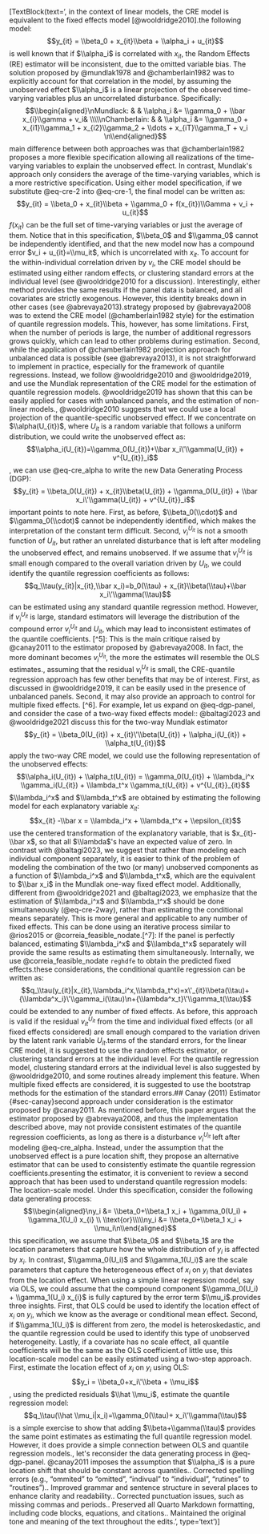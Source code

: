 [TextBlock(text='<edited_text>\nInterestingly, in the context of linear models, the CRE model is equivalent to the fixed effects model [@wooldridge2010].\n\nConsider the following model:\n\n$$y_{it} = \\beta_0 + x_{it}\\beta + \\alpha_i + u_{it}$$\n{#eq-cre-1}\n\nIt is well known that if $\\alpha_i$ is correlated with $x_{it}$, the Random Effects (RE) estimator will be inconsistent, due to the omitted variable bias. The solution proposed by @mundlak1978 and @chamberlain1982 was to explicitly account for that correlation in the model, by assuming the unobserved effect $\\alpha_i$ is a linear projection of the observed time-varying variables plus an uncorrelated disturbance. Specifically:\n\n$$\\begin{aligned}\nMundlack:  & & \\alpha_i &= \\gamma_0 + \\bar x_{i}\\gamma + v_i&  \\\\\nChamberlain: & & \\alpha_i &= \\gamma_0 + x_{i1}\\gamma_1 + x_{i2}\\gamma_2 + \\dots + x_{iT}\\gamma_T + v_i \n\\end{aligned}$$\n{#eq-cre-2}\n\nThe main difference between both approaches was that @chamberlain1982 proposes a more flexible specification allowing all realizations of the time-varying variables to explain the unobserved effect. In contrast, Mundlak\'s approach only considers the average of the time-varying variables, which is a more restrictive specification. Using either model specification, if we substitute @eq-cre-2 into @eq-cre-1, the final model can be written as:\n\n$$y_{it} = \\beta_0 + x_{it}\\beta + \\gamma_0 + f(x_{it})\\Gamma + v_i + u_{it}$$\n{#eq-cre-final}\n\nwhere $f(x_{it})$ can be the full set of time-varying variables or just the average of them. Notice that in this specification, $\\beta_0$ and $\\gamma_0$ cannot be independently identified, and that the new model now has a compound error $v_i + u_{it}=\\mu_it$, which is uncorrelated with $x_{it}$. To account for the within-individual correlation driven by $v_i$, the CRE model should be estimated using either random effects, or clustering standard errors at the individual level (see @wooldridge2010 for a discussion). Interestingly, either method provides the same results if the panel data is balanced, and all covariates are strictly exogenous. However, this identity breaks down in other cases (see @abrevaya2013).\n\nThe strategy proposed by @abrevaya2008 was to extend the CRE model (@chamberlain1982 style) for the estimation of quantile regression models. This, however, has some limitations. First, when the number of periods is large, the number of additional regressors grows quickly, which can lead to other problems during estimation. Second, while the application of @chamberlain1982 projection approach for unbalanced data is possible (see @abrevaya2013), it is not straightforward to implement in practice, especially for the framework of quantile regressions. Instead, we follow @wooldridge2010 and @wooldridge2019, and use the Mundlak representation of the CRE model for the estimation of quantile regression models. @wooldridge2019 has shown that this can be easily applied for cases with unbalanced panels, and the estimation of non-linear models.\n\nSpecifically, @wooldridge2010 suggests that we could use a local projection of the quantile-specific unobserved effect. If we concentrate on $\\alpha(U_{it})$, where $U_{it}$ is a random variable that follows a uniform distribution, we could write the unobserved effect as:\n\n$$\\alpha_i(U_{it})=\\gamma_0(U_{it})+\\bar x_i\'\\gamma(U_{it}) + v^{U_{it}}_i$$\n{#eq-cre_alpha}\n\nThen, we can use @eq-cre_alpha to write the new Data Generating Process (DGP):\n\n$$y_{it} = \\beta_0(U_{it}) + x_{it}\\beta(U_{it}) + \\gamma_0(U_{it}) + \\bar x_i\'\\gamma(U_{it}) + v^{U_{it}}_i$$\n{#eq-cre-dgp}\n\nTwo important points to note here. First, as before, $\\beta_0(\\cdot)$ and $\\gamma_0(\\cdot)$ cannot be independently identified, which makes the interpretation of the constant term difficult. Second, $v^{U_{it}}_i$ is not a smooth function of $U_{it}$, but rather an unrelated disturbance that is left after modeling the unobserved effect, and remains unobserved. If we assume that $v^{U_{it}}_i$ is small enough compared to the overall variation driven by $U_{it}$, we could identify the quantile regression coefficients as follows:\n$$q_\\tau(y_{it}|x_{it},\\bar x_i)=b_0(\\tau) + x_{it}\\beta(\\tau)+\\bar x_i\'\\gamma(\\tau)$$\n{#eq-cre-1way}\n\nWhich can be estimated using any standard quantile regression method. However, if $v^{U_{it}}_i$ is large, standard estimators will leverage the distribution of the compound error $v^{U_{it}}_i$ and $U_{it}$, which may lead to inconsistent estimates of the quantile coefficients. [^5]\n\n[^5]: This is the main critique raised by @canay2011 to the estimator proposed by @abrevaya2008. In fact, the more dominant becomes $v^{U_{it}}_i$, the more the estimates will resemble the OLS estimates.\n\nNevertheless, assuming that the residual $v^{U_{it}}_i$ is small, the CRE-quantile regression approach has few other benefits that may be of interest. First, as discussed in @wooldridge2019, it can be easily used in the presence of unbalanced panels. Second, it may also provide an approach to control for multiple fixed effects. [^6]. For example, let us expand on @eq-dgp-panel, and consider the case of a two-way fixed effects model:\n\n[^6]: @baltagi2023 and @wooldridge2021 discuss this for the two-way Mundlak estimator\n\n$$y_{it} = \\beta_0(U_{it}) + x_{it}\'\\beta(U_{it}) + \\alpha_i(U_{it}) + \\alpha_t(U_{it})$$\n\nTo apply the two-way CRE model, we could use the following representation of the unobserved effects:\n\n$$\\alpha_i(U_{it}) + \\alpha_t(U_{it}) = \\gamma_0(U_{it}) + \\lambda_i^x \\gamma_i(U_{it}) + \\lambda_t^x \\gamma_t(U_{it}) + v^{U_{it}}_{it}$$\n{#eq-cre-unobs}\n\nwhere $\\lambda_i^x$ and $\\lambda_t^x$ are obtained by estimating the following model for each explanatory variable $x_{it}$:\n\n$$x_{it} -\\bar x = \\lambda_i^x + \\lambda_t^x + \\epsilon_{it}$$\n{#eq-cre-2way}\n\nWe use the centered transformation of the explanatory variable, that is $x_{it}-\\bar x$, so that all $\\lambda$\'s have an expected value of zero. In contrast with @baltagi2023, we suggest that rather than modeling each individual component separately, it is easier to think of the problem of modeling the combination of the two (or many) unobserved components as a function of $\\lambda_i^x$ and $\\lambda_t^x$, which are the equivalent to $\\bar x_i$ in the Mundlak one-way fixed effect model. Additionally, different from @wooldridge2021 and @baltagi2023, we emphasize that the estimation of $\\lambda_i^x$ and $\\lambda_t^x$ should be done simultaneously (@eq-cre-2way), rather than estimating the conditional means separately. This is more general and applicable to any number of fixed effects. This can be done using an iterative process similar to @rios2015 or @correia_feasible_nodate.[^7]\n\n[^7]: If the panel is perfectly balanced, estimating $\\lambda_i^x$ and $\\lambda_t^x$ separately will provide the same results as estimating them simultaneously. Internally, we use @correia_feasible_nodate `reghdfe` to obtain the predicted fixed effects.\n\nWith these considerations, the conditional quantile regression can be written as:\n\n$$q_\\tau(y_{it}|x_{it},\\lambda_i^x,\\lambda_t^x)=x\'_{it}\\beta(\\tau)+{\\lambda^x_i}\'\\gamma_i(\\tau)\n+{\\lambda^x_t}\'\\gamma_t(\\tau)$$\n\nWhich could be extended to any number of fixed effects. As before, this approach is valid if the residual $v^{U_{it}}_{it}$ from the time and individual fixed effects (or all fixed effects considered) are small enough compared to the variation driven by the latent rank variable $U_{it}$.\n\nIn terms of the standard errors, for the linear CRE model, it is suggested to use the random effects estimator, or clustering standard errors at the individual level. For the quantile regression model, clustering standard errors at the individual level is also suggested by @wooldridge2010, and some routines already implement this feature. When multiple fixed effects are considered, it is suggested to use the bootstrap methods for the estimation of the standard errors.\n\n## Canay (2011) Estimator {#sec-canay}\n\nThe second approach under consideration is the estimator proposed by @canay2011. As mentioned before, this paper argues that the estimator proposed by @abrevaya2008, and thus the implementation described above, may not provide consistent estimates of the quantile regression coefficients, as long as there is a disturbance $v^{U_{it}}_i$ left after modeling @eq-cre_alpha. Instead, under the assumption that the unobserved effect is a pure location shift, they propose an alternative estimator that can be used to consistently estimate the quantile regression coefficients.\n\nBefore presenting the estimator, it is convenient to review a second approach that has been used to understand quantile regression models: The location-scale model. Under this specification, consider the following data generating process:\n\n$$\\begin{aligned}\ny_i &= \\beta_0+\\beta_1 x_i + \\gamma_0(U_i) + \\gamma_1(U_i) x_{i} \\ \\text{or}\\\\\ny_i &= \\beta_0+\\beta_1 x_i + \\mu_i\n\\end{aligned}$$\n{#eq-loc-scale}\n\nIn this specification, we assume that $\\beta_0$ and $\\beta_1$ are the location parameters that capture how the whole distribution of $y_i$ is affected by $x_i$. In contrast, $\\gamma_0(U_i)$ and $\\gamma_1(U_i)$ are the scale parameters that capture the heterogeneous effect of $x_i$ on $y_i$ that deviates from the location effect. When using a simple linear regression model, say via OLS, we could assume that the compound component $\\gamma_0(U_i) + \\gamma_1(U_i) x_{i}$ is fully captured by the error term $\\mu_i$.\n\nThis provides three insights. First, that OLS could be used to identify the location effect of $x_i$ on $y_i$, which we know as the average or conditional mean effect. Second, if $\\gamma_1(U_i)$ is different from zero, the model is heteroskedastic, and the quantile regression could be used to identify this type of unobserved heterogeneity. Lastly, if a covariate has no scale effect, all quantile coefficients will be the same as the OLS coefficient.\n\nAlthough of little use, this location-scale model can be easily estimated using a two-step approach. First, estimate the location effect of $x_i$ on $y_i$ using OLS:\n$$y_i = \\beta_0+x_i\'\\beta + \\mu_i$$\n{#eq-ls-1}\n\nThen, using the predicted residuals $\\hat \\mu_i$, estimate the quantile regression model:\n$$q_\\tau(\\hat \\mu_i|x_i)=\\gamma_0(\\tau)+ x_i\'\\gamma(\\tau)$$\n{#eq-ls-2}\n\nIt is a simple exercise to show that adding $\\beta+\\gamma(\\tau)$ provides the same point estimates as estimating the full quantile regression model. However, it does provide a simple connection between OLS and quantile regression models.\n\nNow, let\'s reconsider the data generating process in @eq-dgp-panel. @canay2011 imposes the assumption that $\\alpha_i$ is a pure location shift that should be constant across quantiles.\n</edited_text>\n\n<change_explanations>\n1. Corrected spelling errors (e.g., "ommited" to "omitted", "indivual" to "individual", "rutines" to "routines").\n2. Improved grammar and sentence structure in several places to enhance clarity and readability.\n3. Corrected punctuation issues, such as missing commas and periods.\n4. Preserved all Quarto Markdown formatting, including code blocks, equations, and citations.\n5. Maintained the original tone and meaning of the text throughout the edits.\n</change_explanations>', type='text')]